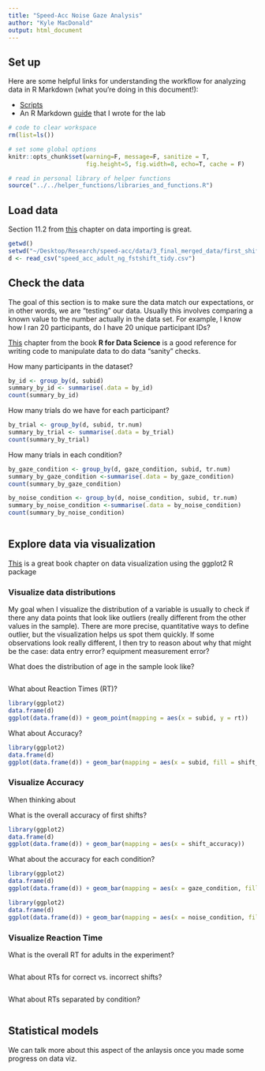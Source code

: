 ```yaml
---
title: "Speed-Acc Noise Gaze Analysis"
author: "Kyle MacDonald"
output: html_document
---
```


## Set up 

Here are some helpful links for understanding the workflow for analyzing data in R Markdown (what you're doing in this document!):

 * [Scripts](http://r4ds.had.co.nz/workflow-scripts.html)
 * An R Markdown [guide](https://docs.google.com/document/d/1ajv1VJqEheVws93tnzH-K7145vBKtwD3Az5pg3faRdw/edit?usp=sharing) that I wrote for the lab
 
```r
# code to clear workspace
rm(list=ls()) 

# set some global options
knitr::opts_chunk$set(warning=F, message=F, sanitize = T, 
                      fig.height=5, fig.width=8, echo=T, cache = F)

# read in personal library of helper functions
source("../../helper_functions/libraries_and_functions.R")
```

## Load data

Section 11.2 from [this](http://r4ds.had.co.nz/data-import.html) chapter on data importing is great.

```r

getwd()
setwd("~/Desktop/Research/speed-acc/data/3_final_merged_data/first_shifts")
d <- read_csv("speed_acc_adult_ng_fstshift_tidy.csv")

```

## Check the data

The goal of this section is to make sure the data match our expectations, or in other words, we are "testing" our data. Usually this involves comparing a known value to the number actually in the data set. For example, I know how I ran 20 participants, do I have 20 unique participant IDs?

[This](http://r4ds.had.co.nz/transform.html) chapter from the book **R for Data Science** is a good reference for writing code to manipulate data to do data "sanity" checks.

How many participants in the dataset?  

```r
by_id <- group_by(d, subid)
summary_by_id <- summarise(.data = by_id)
count(summary_by_id)

```

How many trials do we have for each participant?

```r
by_trial <- group_by(d, subid, tr.num)
summary_by_trial <- summarise(.data = by_trial)
count(summary_by_trial)
```

How many trials in each condition? 

```r
by_gaze_condition <- group_by(d, gaze_condition, subid, tr.num)
summary_by_gaze_condition <-summarise(.data = by_gaze_condition)
count(summary_by_gaze_condition)

by_noise_condition <- group_by(d, noise_condition, subid, tr.num)
summary_by_noise_condition <-summarise(.data = by_noise_condition)
count(summary_by_noise_condition)
```
```r

```

## Explore data via visualization

[This](http://r4ds.had.co.nz/data-visualisation.html) is a great book chapter on data visualization using the ggplot2 R package

### Visualize data distributions

My goal when I visualize the distribution of a variable is usually to check if there any data points that look like outliers (really different from the other values in the sample). There are more precise, quantitative ways to define outlier, but the visualization helps us spot them quickly. If some observations look really different, I then try to reason about why that might be the case: data entry error? equipment measurement error? 

What does the distribution of age in the sample look like? 

```r

```

What about Reaction Times (RT)?

```r
library(ggplot2)
data.frame(d)
ggplot(data.frame(d)) + geom_point(mapping = aes(x = subid, y = rt))
```

What about Accuracy? 

```r
library(ggplot2)
data.frame(d)
ggplot(data.frame(d)) + geom_bar(mapping = aes(x = subid, fill = shift_accuracy))
```

### Visualize Accuracy

When thinking about 

What is the overall accuracy of first shifts?

```r
library(ggplot2)
data.frame(d)
ggplot(data.frame(d)) + geom_bar(mapping = aes(x = shift_accuracy))

```

What about the accuracy for each condition?

```r
library(ggplot2)
data.frame(d)
ggplot(data.frame(d)) + geom_bar(mapping = aes(x = gaze_condition, fill = shift_accuracy))

library(ggplot2)
data.frame(d)
ggplot(data.frame(d)) + geom_bar(mapping = aes(x = noise_condition, fill = shift_accuracy))
```


### Visualize Reaction Time

What is the overall RT for adults in the experiment? 

```r

```

What about RTs for correct vs. incorrect shifts?

```r

```

What about RTs separated by condition? 

```r

```

## Statistical models

We can talk more about this aspect of the anlaysis once you made some progress on data viz. 


